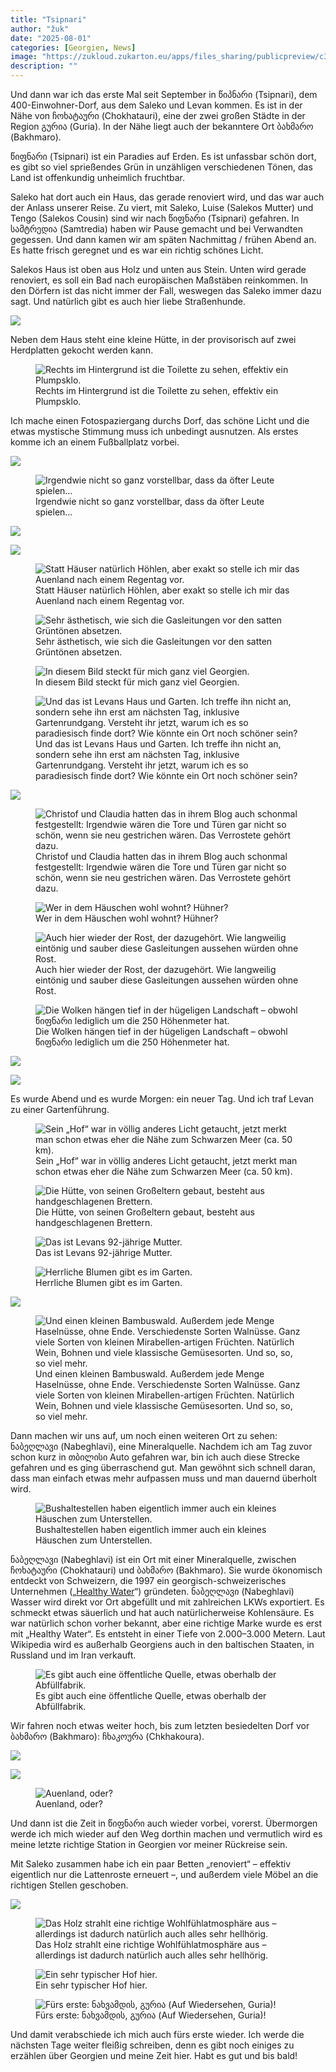 ```yaml
---
title: "Tsipnari"
author: "žuk"
date: "2025-08-01"
categories: [Georgien, News]
image: "https://zukloud.zukarton.eu/apps/files_sharing/publicpreview/c3qM3BdSYCeDcQe?file=/&fileId=114329&x=1920&y=1080&a=true&etag=f44cbe3b1982851ed115afdfda7b4db6"
description: ""
---
```


Und dann war ich das erste Mal seit September in წიპნარი (Tsipnari), dem 400-Einwohner-Dorf, aus dem Saleko und Levan kommen. Es ist in der Nähe von ჩოხატაური (Chokhatauri), eine der zwei großen Städte in der Region გურია (Guria). In der Nähe liegt auch der bekanntere Ort ბახმარო (Bakhmaro).

წიფნარი (Tsipnari) ist ein Paradies auf Erden. Es ist unfassbar schön dort, es gibt so viel sprießendes Grün in unzähligen verschiedenen Tönen, das Land ist offenkundig unheimlich fruchtbar.

Saleko hat dort auch ein Haus, das gerade renoviert wird, und das war auch der Anlass unserer Reise. Zu viert, mit Saleko, Luise (Salekos Mutter) und Tengo (Salekos Cousin) sind wir nach წიფნარი (Tsipnari) gefahren. In სამტრედია (Samtredia) haben wir Pause gemacht und bei Verwandten gegessen. Und dann kamen wir am späten Nachmittag / frühen Abend an. Es hatte frisch geregnet und es war ein richtig schönes Licht.

Salekos Haus ist oben aus Holz und unten aus Stein. Unten wird gerade renoviert, es soll ein Bad nach europäischen Maßstäben reinkommen. In den Dörfern ist das nicht immer der Fall, weswegen das Saleko immer dazu sagt. Und natürlich gibt es auch hier liebe Straßenhunde.

![](https://zukloud.zukarton.eu/apps/files_sharing/publicpreview/sQdRDfAmeXY73d3?file=/&fileId=114302&x=1920&y=1080&a=true&etag=1e285f790e92fa799fe199e757b03b36)

Neben dem Haus steht eine kleine Hütte, in der provisorisch auf zwei Herdplatten gekocht werden kann.

![Rechts im Hintergrund ist die Toilette zu sehen, effektiv ein Plumpsklo.](https://zukloud.zukarton.eu/apps/files_sharing/publicpreview/SbijCKiSzGJwSpq?file=/&fileId=114320&x=1920&y=1080&a=true&etag=f65ff5df6e80ef7ee9cbef76bcce63e2)

Ich mache einen Fotospaziergang durchs Dorf, das schöne Licht und die etwas mystische Stimmung muss ich unbedingt ausnutzen. Als erstes komme ich an einem Fußballplatz vorbei.

![](https://zukloud.zukarton.eu/apps/files_sharing/publicpreview/sPXdjaKxF3ZEqRs?file=/&fileId=114305&x=1920&y=1080&a=true&etag=db5ec0e5da68fc51fa56ce9484cbdae9)

![Irgendwie nicht so ganz vorstellbar, dass da öfter Leute spielen…](https://zukloud.zukarton.eu/apps/files_sharing/publicpreview/Z7GWH4xkYtBmFYt?file=/&fileId=114308&x=1920&y=1080&a=true&etag=daa6be1f59e41ee3b69a4ee8011f683d)

![](https://zukloud.zukarton.eu/apps/files_sharing/publicpreview/WPkQXFYDnkoJrrW?file=/&fileId=114314&x=1920&y=1080&a=true&etag=67e497b3fb0fea210ece4d023f60e9a4)

![](https://zukloud.zukarton.eu/apps/files_sharing/publicpreview/MtHoR9mARcgNrEn?file=/&fileId=114326&x=1920&y=1080&a=true&etag=53610f8e2f866d212f0da4747eaca45a)

![Statt Häuser natürlich Höhlen, aber exakt so stelle ich mir das Auenland nach einem Regentag vor.](https://zukloud.zukarton.eu/apps/files_sharing/publicpreview/SA33qAH6S6WcHTH?file=/&fileId=114323&x=1920&y=1080&a=true&etag=28e60616a15e38da8373eb489103bb6a)

![Sehr ästhetisch, wie sich die Gasleitungen vor den satten Grüntönen absetzen.](https://zukloud.zukarton.eu/apps/files_sharing/publicpreview/TWKP33bwsCt2k2k?file=/&fileId=114332&x=1920&y=1080&a=true&etag=e1aabf3cf3a0c3b1b3ebe0feaa8a44b5)

![In diesem Bild steckt für mich ganz viel Georgien.](https://zukloud.zukarton.eu/apps/files_sharing/publicpreview/JbSMCpLAbzo8Ffz?file=/&fileId=114335&x=1920&y=1080&a=true&etag=43a6943ad21c8ed6ad7b7a1a40f4cc34)

![Und das ist Levans Haus und Garten. Ich treffe ihn nicht an, sondern sehe ihn erst am nächsten Tag, inklusive Gartenrundgang. Versteht ihr jetzt, warum ich es so paradiesisch finde dort? Wie könnte ein Ort noch schöner sein?](https://zukloud.zukarton.eu/apps/files_sharing/publicpreview/c3qM3BdSYCeDcQe?file=/&fileId=114329&x=1920&y=1080&a=true&etag=f44cbe3b1982851ed115afdfda7b4db6)

![](https://zukloud.zukarton.eu/apps/files_sharing/publicpreview/gnbeRC6dYSW6beE?file=/&fileId=114338&x=1920&y=1080&a=true&etag=c6ea6237405ba2eea377e0515bc496a4)

![Christof und Claudia hatten das in ihrem Blog auch schonmal festgestellt: Irgendwie wären die Tore und Türen gar nicht so schön, wenn sie neu gestrichen wären. Das Verrostete gehört dazu.](https://zukloud.zukarton.eu/apps/files_sharing/publicpreview/kcfPkWJWqsiQPFG?file=/&fileId=114341&x=1920&y=1080&a=true&etag=c264f8f3d2a015819c42f28be8814fa9)

![Wer in dem Häuschen wohl wohnt? Hühner?](https://zukloud.zukarton.eu/apps/files_sharing/publicpreview/df35C5R9L6xwSyW?file=/&fileId=114365&x=1920&y=1080&a=true&etag=433a72ca6e699fa9e5671f2831184cf4)

![Auch hier wieder der Rost, der dazugehört. Wie langweilig eintönig und sauber diese Gasleitungen aussehen würden ohne Rost.](https://zukloud.zukarton.eu/apps/files_sharing/publicpreview/7Ts6dWEYek2DdRT?file=/&fileId=114356&x=1920&y=1080&a=true&etag=0e931cdfb19a500f2a6a62394218f18a)

![Die Wolken hängen tief in der hügeligen Landschaft – obwohl წიფნარი lediglich um die 250 Höhenmeter hat.](https://zukloud.zukarton.eu/apps/files_sharing/publicpreview/ybMdG2QQsnKg2HJ?file=/&fileId=114368&x=1920&y=1080&a=true&etag=e1595a16122566087f3997add551e73f)

![](https://zukloud.zukarton.eu/apps/files_sharing/publicpreview/9cpesD7MDNdBjcT?file=/&fileId=114371&x=1920&y=1080&a=true&etag=417b24c895c3b455f64995b86b1c0bbb)

![](https://zukloud.zukarton.eu/apps/files_sharing/publicpreview/yRZmnE86eYRjkez?file=/&fileId=114374&x=1920&y=1080&a=true&etag=cedbcb9c8c070a4da27d1c2d0cdbfa1b)

Es wurde Abend und es wurde Morgen: ein neuer Tag. Und ich traf Levan zu einer Gartenführung.

![Sein „Hof“ war in völlig anderes Licht getaucht, jetzt merkt man schon etwas eher die Nähe zum Schwarzen Meer (ca. 50 km).](https://zukloud.zukarton.eu/apps/files_sharing/publicpreview/BBkTxCFDFSLSBbj?file=/&fileId=133592&x=1920&y=1080&a=true&etag=efb8c4a1014b2753a798298a16b87878)

![Die Hütte, von seinen Großeltern gebaut, besteht aus handgeschlagenen Brettern.](https://zukloud.zukarton.eu/apps/files_sharing/publicpreview/kF7iZSQmooqAyeF?file=/&fileId=133586&x=1920&y=1080&a=true&etag=4baaff10d0b6fa7ad1dd1e85a216dbed)

![Das ist Levans 92-jährige Mutter.](https://zukloud.zukarton.eu/apps/files_sharing/publicpreview/KTqdXYi2i4tSCiG?file=/&fileId=133598&x=1920&y=1080&a=true&etag=6044bfe0a12ec7d77410cb4b7e6687f8)

![Herrliche Blumen gibt es im Garten.](https://zukloud.zukarton.eu/apps/files_sharing/publicpreview/MwXKgjznAjfcaoo?file=/&fileId=133589&x=1920&y=1080&a=true&etag=658d8de44c7f4f20c0b99735ba383a61)

![](https://zukloud.zukarton.eu/apps/files_sharing/publicpreview/kK6gCtodXa3HgrC?file=/&fileId=133595&x=1920&y=1080&a=true&etag=8a99fac7801e78554fb09c1f553aebf7)

![Und einen kleinen Bambuswald. Außerdem jede Menge Haselnüsse, ohne Ende. Verschiedenste Sorten Walnüsse. Ganz viele Sorten von kleinen Mirabellen-artigen Früchten. Natürlich Wein, Bohnen und viele klassische Gemüsesorten. Und so, so, so viel mehr.](https://zukloud.zukarton.eu/apps/files_sharing/publicpreview/QKMKQn8WxqKGSyG?file=/&fileId=133601&x=1920&y=1080&a=true&etag=b2b393e3448e448d1bf027cef816c57a)

Dann machen wir uns auf, um noch einen weiteren Ort zu sehen: ნაბეღლავი (Nabeghlavi), eine Mineralquelle. Nachdem ich am Tag zuvor schon kurz in თბილისი Auto gefahren war, bin ich auch diese Strecke gefahren und es ging überraschend gut. Man gewöhnt sich schnell daran, dass man einfach etwas mehr aufpassen muss und man dauernd überholt wird.

![Bushaltestellen haben eigentlich immer auch ein kleines Häuschen zum Unterstellen.](https://zukloud.zukarton.eu/apps/files_sharing/publicpreview/zsmTYyPLrsE9L2K?file=/&fileId=133604&x=1920&y=1080&a=true&etag=7f7b0cd90121df922c202e40a094c22d)

ნაბეღლავი (Nabeghlavi) ist ein Ort mit einer Mineralquelle, zwischen ჩოხატაური (Chokhatauri) und ბახმარო (Bakhmaro). Sie wurde ökonomisch entdeckt von Schweizern, die 1997 ein georgisch-schweizerisches Unternehmen („[Healthy Water](https://nabeghlavi.ge/en_GB)“) gründeten. ნაბეღლავი (Nabeghlavi) Wasser wird direkt vor Ort abgefüllt und mit zahlreichen LKWs exportiert. Es schmeckt etwas säuerlich und hat auch natürlicherweise Kohlensäure. Es war natürlich schon vorher bekannt, aber eine richtige Marke wurde es erst mit „Healthy Water“. Es entsteht in einer Tiefe von 2.000–3.000 Metern. Laut Wikipedia wird es außerhalb Georgiens auch in den baltischen Staaten, in Russland und im Iran verkauft.

![Es gibt auch eine öffentliche Quelle, etwas oberhalb der Abfüllfabrik.](https://zukloud.zukarton.eu/apps/files_sharing/publicpreview/F6BrZLgAtoHx7CB?file=/&fileId=133613&x=1920&y=1080&a=true&etag=925df444c4d3761d25405a05d21bcab3)

Wir fahren noch etwas weiter hoch, bis zum letzten besiedelten Dorf vor ბახმარო (Bakhmaro): ჩხაკოურა (Chkhakoura).

![](https://zukloud.zukarton.eu/apps/files_sharing/publicpreview/Hw5cNiEKHmfaagb?file=/&fileId=133610&x=1920&y=1080&a=true&etag=4d47b676adcdfa29eeed23748de053a4)

![](https://zukloud.zukarton.eu/apps/files_sharing/publicpreview/AWGPG3nAZywM6R8?file=/&fileId=133607&x=1920&y=1080&a=true&etag=9d82605c7025e51d9565d8a7dcfa4087)

![Auenland, oder?](https://zukloud.zukarton.eu/apps/files_sharing/publicpreview/YGcojaiGXDSnrca?file=/&fileId=133616&x=1920&y=1080&a=true&etag=2d48166baa20f929a63f555383ceebd4)

Und dann ist die Zeit in წიფნარი auch wieder vorbei, vorerst. Übermorgen werde ich mich wieder auf den Weg dorthin machen und vermutlich wird es meine letzte richtige Station in Georgien vor meiner Rückreise sein.

Mit Saleko zusammen habe ich ein paar Betten „renoviert“ – effektiv eigentlich nur die Lattenroste erneuert –, und außerdem viele Möbel an die richtigen Stellen geschoben.

![](https://zukloud.zukarton.eu/apps/files_sharing/publicpreview/7FJMwNa3oTk2mWi?file=/&fileId=133619&x=1920&y=1080&a=true&etag=b1b0279b42fe1f3e1940169f5a2b8b54)

![Das Holz strahlt eine richtige Wohlfühlatmosphäre aus – allerdings ist dadurch natürlich auch alles sehr hellhörig.](https://zukloud.zukarton.eu/apps/files_sharing/publicpreview/jL6Nns6HDKRLQLj?file=/&fileId=133625&x=1920&y=1080&a=true&etag=697c5f156f175d85da105e2eafceeaec)

![Ein sehr typischer Hof hier.](https://zukloud.zukarton.eu/apps/files_sharing/publicpreview/BtbDCjYHxyxMXdG?file=/&fileId=133637&x=1920&y=1080&a=true&etag=137c8eb9944fbbe60bd9bac50e34bf69)

![Fürs erste: ნახვამდის, გურია (Auf Wiedersehen, Guria)!](https://zukloud.zukarton.eu/apps/files_sharing/publicpreview/AKrgECbd79ogMJ6?file=/&fileId=133622&x=1920&y=1080&a=true&etag=8e9cfc3de8fadbf2fa432750365ac3c2)

Und damit verabschiede ich mich auch fürs erste wieder. Ich werde die nächsten Tage weiter fleißig schreiben, denn es gibt noch einiges zu erzählen über Georgien und meine Zeit hier. Habt es gut und bis bald!
